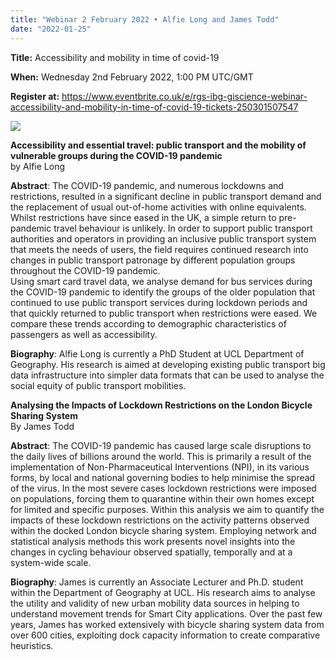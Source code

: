 ```yaml
---
title: "Webinar 2 February 2022 • Alfie Long and James Todd"
date: "2022-01-25"
---
```


**Title:** Accessibility and mobility in time of covid-19

**When:** Wednesday 2nd February 2022, 1:00 PM UTC/GMT

**Register at:** [https://www.eventbrite.co.uk/e/rgs-ibg-giscience-webinar-accessibility-and-mobility-in-time-of-covid-19-tickets-250301507547](https://www.eventbrite.co.uk/e/rgs-ibg-giscience-webinar-accessibility-and-mobility-in-time-of-covid-19-tickets-250301507547)

![](https://geoinfo.science/wp-content/uploads/2022/01/giscience-webinar-banner-long-todd.png?w=960)

**Accessibility and essential travel: public transport and the mobility of vulnerable groups during the COVID-19 pandemic**  
by Alfie Long

**Abstract**: The COVID-19 pandemic, and numerous lockdowns and restrictions, resulted in a significant decline in public transport demand and the replacement of usual out-of-home activities with online equivalents. Whilst restrictions have since eased in the UK, a simple return to pre-pandemic travel behaviour is unlikely. In order to support public transport authorities and operators in providing an inclusive public transport system that meets the needs of users, the field requires continued research into changes in public transport patronage by different population groups throughout the COVID-19 pandemic.  
Using smart card travel data, we analyse demand for bus services during the COVID-19 pandemic to identify the groups of the older population that continued to use public transport services during lockdown periods and that quickly returned to public transport when restrictions were eased. We compare these trends according to demographic characteristics of passengers as well as accessibility.

**Biography**: Alfie Long is currently a PhD Student at UCL Department of Geography. His research is aimed at developing existing public transport big data infrastructure into simpler data formats that can be used to analyse the social equity of public transport mobilities.

**Analysing the Impacts of Lockdown Restrictions on the London Bicycle Sharing System**  
By James Todd

**Abstract**: The COVID-19 pandemic has caused large scale disruptions to the daily lives of billions around the world. This is primarily a result of the implementation of Non-Pharmaceutical Interventions (NPI), in its various forms, by local and national governing bodies to help minimise the spread of the virus. In the most severe cases lockdown restrictions were imposed on populations, forcing them to quarantine within their own homes except for limited and specific purposes. Within this analysis we aim to quantify the impacts of these lockdown restrictions on the activity patterns observed within the docked London bicycle sharing system. Employing network and statistical analysis methods this work presents novel insights into the changes in cycling behaviour observed spatially, temporally and at a system-wide scale.

**Biography**: James is currently an Associate Lecturer and Ph.D. student within the Department of Geography at UCL. His research aims to analyse the utility and validity of new urban mobility data sources in helping to understand movement trends for Smart City applications. Over the past few years, James has worked extensively with bicycle sharing system data from over 600 cities, exploiting dock capacity information to create comparative heuristics.
